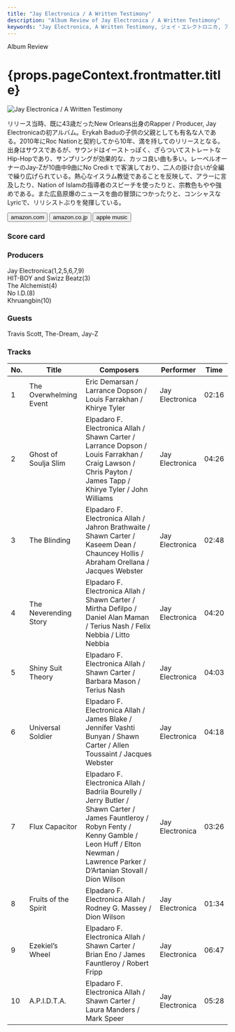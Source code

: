 ```yaml
---
title: "Jay Electronica / A Written Testimony"
description: "Album Review of Jay Electronica / A Written Testimony"
keywords: "Jay Electronica, A Written Testimony, ジェイ・エレクトロニカ, ア・リトゥン・テスティモニー"
---
```




<p className="largeP">Album Review</p>
<h1 className="h1--no--margin">{props.pageContext.frontmatter.title}</h1>

<Row  className="image-card-group">
	<Column colMd={"4"} colLg={"4"} noGutterMdLeft="">
       <ImageCard>

![Jay Electronica / A Written Testimony](../../images/cd/jayelectronica1L.jpg) 

</ImageCard>
	</Column>
	<Column colMd={"4"} colLg={"8"} noGutterMdLeft="">
	<p>
	リリース当時、既に43歳だったNew Orleans出身のRapper / Producer, Jay Electronicaの初アルバム。Erykah Baduの子供の父親としても有名な人である。2010年にRoc Nationと契約してから10年、満を持してのリリースとなる。出身はサウスであるが、サウンドはイーストっぽく、ざらついてストレートなHip-Hopであり、サンプリングが効果的な、カッコ良い曲も多い。レーベルオーナーのJay-Zが10曲中9曲にNo Crediｔで客演しており、二人の掛け合いが全編で繰り広げられている。熱心なイスラム教徒であることを反映して、アラーに言及したり、Nation of Islamの指導者のスピーチを使ったりと、宗教色もやや強めである。また広島原爆のニュースを曲の冒頭につかったりと、コンシャスなLyricで、リリシストぶりを発揮している。
  </p>
  <div>
	  <Button href="https://amzn.to/2U8yp2b" kind="primary" size="small" renderIcon={ArrowUpRight24}>
      amazon.com
    </Button>
    <Button href="https://amzn.to/3ken1fQ" kind="secondary" size="small" renderIcon={ArrowUpRight24}>
      amazon.co.jp
    </Button>
    <Button href="https://apple.co/3kd8zoj" kind="tertiary" size="small" renderIcon={ArrowUpRight24}>
      apple music
    </Button>
	</div>
  </Column>
</Row>
<Row >
  <Column colMd={"4"} colLg={"4"} noGutterMdLeft="">
    <div>
      <h3>Score card</h3>
	    <SliderJS1 value="4" />
      <SliderJS2 value="2" />
	    <SliderJS3 value="1" />
      <SliderJS4 value="9" />
    </div>
  </Column>
  <Column colMd={"4"} colLg={"8"} noGutterMdLeft="">
    <div>
      <h3>Producers</h3>
      <p>
        Jay Electronica(1,2,5,6,7,9)
        <br/>HIT-BOY and Swizz Beatz(3)
        <br/>The Alchemist(4)
        <br/>No I.D.(8)
        <br/>Khruangbin(10)
      </p>
      <h3>Guests</h3>
      <p>
        Travis Scott, The-Dream, Jay-Z
      </p>
    </div>
  </Column>
</Row>

<h3>Tracks</h3>

| No. |	 Title                 |	 Composers                                                                                                                                                                                                    |	 Performer      |	 Time	|
| --- |	---------------------- | --------------------------------------------------------------------------------------------------------------------------------------------------------------------------------------------------------------	| --------------- | ----- |
|	1	  |	The Overwhelming Event | Eric Demarsan / Larrance Dopson / Louis Farrakhan / Khirye Tyler                                                                                                                                               |	Jay Electronica	|	02:16 |
|	2	  |	Ghost of Soulja Slim   | Elpadaro F. Electronica Allah / Shawn Carter / Larrance Dopson / Louis Farrakhan / Craig Lawson / Chris Payton / James Tapp / Khirye Tyler / John Williams                                                     |	Jay Electronica	|	04:26 |
|	3	  |	The Blinding           | Elpadaro F. Electronica Allah / Jahron Brathwaite / Shawn Carter / Kaseem Dean / Chauncey Hollis / Abraham Orellana / Jacques Webster                                                                          |	Jay Electronica	|	02:48 |
|	4	  |	The Neverending Story  | Elpadaro F. Electronica Allah / Shawn Carter / Mirtha Defilpo / Daniel Alan Maman / Terius Nash / Felix Nebbia / Litto Nebbia                                                                                  |	Jay Electronica	|	04:20 |
|	5	  |	Shiny Suit Theory      | Elpadaro F. Electronica Allah / Shawn Carter / Barbara Mason / Terius Nash                                                                                                                                     |	Jay Electronica	|	04:03 |
|	6	  |	Universal Soldier      | Elpadaro F. Electronica Allah / James Blake / Jennifer Vashti Bunyan / Shawn Carter / Allen Toussaint / Jacques Webster                                                                                        |	Jay Electronica	|	04:18 |
|	7	  |	Flux Capacitor         | Elpadaro F. Electronica Allah / Badriia Bourelly / Jerry Butler / Shawn Carter / James Fauntleroy / Robyn Fenty / Kenny Gamble / Leon Huff / Elton Newman / Lawrence Parker / D’Artanian Stovall / Dion Wilson	|	Jay Electronica	|	03:26 |
|	8	  |	Fruits of the Spirit   | Elpadaro F. Electronica Allah / Rodney G. Massey / Dion Wilson                                                                                                                                                 |	Jay Electronica	|	01:34 |
|	9	  |	Ezekiel’s Wheel      	 | Elpadaro F. Electronica Allah / Shawn Carter / Brian Eno / James Fauntleroy / Robert Fripp                                                                                                                     |	Jay Electronica	|	06:47 |
|	10	|	A.P.I.D.T.A.           | Elpadaro F. Electronica Allah / Shawn Carter / Laura Manders / Mark Speer                                                                                                                                      |	Jay Electronica	|	05:28 |
